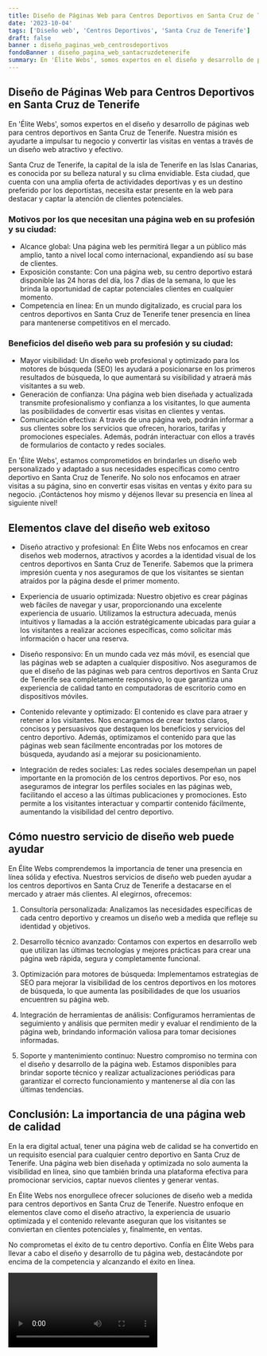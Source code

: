 ```yaml
---
title: Diseño de Páginas Web para Centros Deportivos en Santa Cruz de Tenerife
date: '2023-10-04'
tags: ['Diseño web', 'Centros Deportivos', 'Santa Cruz de Tenerife']
draft: false
banner : diseño_paginas_web_centrosdeportivos
fondoBanner : diseño_pagina_web_santacruzdetenerife
summary: En 'Élite Webs', somos expertos en el diseño y desarrollo de páginas web para centros deportivos en Santa Cruz de Tenerife. Nuestra misión es ayudarte a impulsar tu negocio y convertir las visitas en ventas a través de un diseño web atractivo y efectivo.
---
```


## Diseño de Páginas Web para Centros Deportivos en Santa Cruz de Tenerife

En 'Élite Webs', somos expertos en el diseño y desarrollo de páginas web para centros deportivos en Santa Cruz de Tenerife. Nuestra misión es ayudarte a impulsar tu negocio y convertir las visitas en ventas a través de un diseño web atractivo y efectivo.

Santa Cruz de Tenerife, la capital de la isla de Tenerife en las Islas Canarias, es conocida por su belleza natural y su clima envidiable. Esta ciudad, que cuenta con una amplia oferta de actividades deportivas y es un destino preferido por los deportistas, necesita estar presente en la web para destacar y captar la atención de clientes potenciales.

### Motivos por los que necesitan una página web en su profesión y su ciudad:

- Alcance global: Una página web les permitirá llegar a un público más amplio, tanto a nivel local como internacional, expandiendo así su base de clientes.
- Exposición constante: Con una página web, su centro deportivo estará disponible las 24 horas del día, los 7 días de la semana, lo que les brinda la oportunidad de captar potenciales clientes en cualquier momento.
- Competencia en línea: En un mundo digitalizado, es crucial para los centros deportivos en Santa Cruz de Tenerife tener presencia en línea para mantenerse competitivos en el mercado.

### Beneficios del diseño web para su profesión y su ciudad:

- Mayor visibilidad: Un diseño web profesional y optimizado para los motores de búsqueda (SEO) les ayudará a posicionarse en los primeros resultados de búsqueda, lo que aumentará su visibilidad y atraerá más visitantes a su web.
- Generación de confianza: Una página web bien diseñada y actualizada transmite profesionalismo y confianza a los visitantes, lo que aumenta las posibilidades de convertir esas visitas en clientes y ventas.
- Comunicación efectiva: A través de una página web, podrán informar a sus clientes sobre los servicios que ofrecen, horarios, tarifas y promociones especiales. Además, podrán interactuar con ellos a través de formularios de contacto y redes sociales.

En 'Élite Webs', estamos comprometidos en brindarles un diseño web personalizado y adaptado a sus necesidades específicas como centro deportivo en Santa Cruz de Tenerife. No solo nos enfocamos en atraer visitas a su página, sino en convertir esas visitas en ventas y éxito para su negocio. ¡Contáctenos hoy mismo y déjenos llevar su presencia en línea al siguiente nivel!

<GifSeo />

<Cta />

## Elementos clave del diseño web exitoso

- Diseño atractivo y profesional: En Élite Webs nos enfocamos en crear diseños web modernos, atractivos y acordes a la identidad visual de los centros deportivos en Santa Cruz de Tenerife. Sabemos que la primera impresión cuenta y nos aseguramos de que los visitantes se sientan atraídos por la página desde el primer momento.

- Experiencia de usuario optimizada: Nuestro objetivo es crear páginas web fáciles de navegar y usar, proporcionando una excelente experiencia de usuario. Utilizamos la estructura adecuada, menús intuitivos y llamadas a la acción estratégicamente ubicadas para guiar a los visitantes a realizar acciones específicas, como solicitar más información o hacer una reserva.

- Diseño responsivo: En un mundo cada vez más móvil, es esencial que las páginas web se adapten a cualquier dispositivo. Nos aseguramos de que el diseño de las páginas web para centros deportivos en Santa Cruz de Tenerife sea completamente responsivo, lo que garantiza una experiencia de calidad tanto en computadoras de escritorio como en dispositivos móviles.

- Contenido relevante y optimizado: El contenido es clave para atraer y retener a los visitantes. Nos encargamos de crear textos claros, concisos y persuasivos que destaquen los beneficios y servicios del centro deportivo. Además, optimizamos el contenido para que las páginas web sean fácilmente encontradas por los motores de búsqueda, ayudando así a mejorar su posicionamiento.

- Integración de redes sociales: Las redes sociales desempeñan un papel importante en la promoción de los centros deportivos. Por eso, nos aseguramos de integrar los perfiles sociales en las páginas web, facilitando el acceso a las últimas publicaciones y promociones. Esto permite a los visitantes interactuar y compartir contenido fácilmente, aumentando la visibilidad del centro deportivo.

## Cómo nuestro servicio de diseño web puede ayudar

En Élite Webs comprendemos la importancia de tener una presencia en línea sólida y efectiva. Nuestros servicios de diseño web pueden ayudar a los centros deportivos en Santa Cruz de Tenerife a destacarse en el mercado y atraer más clientes. Al elegirnos, ofrecemos:

1. Consultoría personalizada: Analizamos las necesidades específicas de cada centro deportivo y creamos un diseño web a medida que refleje su identidad y objetivos.

2. Desarrollo técnico avanzado: Contamos con expertos en desarrollo web que utilizan las últimas tecnologías y mejores prácticas para crear una página web rápida, segura y completamente funcional.

3. Optimización para motores de búsqueda: Implementamos estrategias de SEO para mejorar la visibilidad de los centros deportivos en los motores de búsqueda, lo que aumenta las posibilidades de que los usuarios encuentren su página web.

4. Integración de herramientas de análisis: Configuramos herramientas de seguimiento y análisis que permiten medir y evaluar el rendimiento de la página web, brindando información valiosa para tomar decisiones informadas.

5. Soporte y mantenimiento continuo: Nuestro compromiso no termina con el diseño y desarrollo de la página web. Estamos disponibles para brindar soporte técnico y realizar actualizaciones periódicas para garantizar el correcto funcionamiento y mantenerse al día con las últimas tendencias.

## Conclusión: La importancia de una página web de calidad

En la era digital actual, tener una página web de calidad se ha convertido en un requisito esencial para cualquier centro deportivo en Santa Cruz de Tenerife. Una página web bien diseñada y optimizada no solo aumenta la visibilidad en línea, sino que también brinda una plataforma efectiva para promocionar servicios, captar nuevos clientes y generar ventas.

En Élite Webs nos enorgullece ofrecer soluciones de diseño web a medida para centros deportivos en Santa Cruz de Tenerife. Nuestro enfoque en elementos clave como el diseño atractivo, la experiencia de usuario optimizada y el contenido relevante aseguran que los visitantes se conviertan en clientes potenciales y, finalmente, en ventas.

No comprometas el éxito de tu centro deportivo. Confía en Élite Webs para llevar a cabo el diseño y desarrollo de tu página web, destacándote por encima de la competencia y alcanzando el éxito en línea.

<Video />

<CtaBot job='Centros Deportivos' city='Santa Cruz de Tenerife'/>

<Gmaps query='Santa Cruz de Tenerife+españa+maps' />